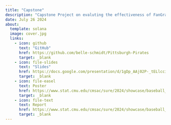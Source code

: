 ```yaml
---
title: "Capstone"
description: "Capstone Project on evaluting the effectiveness of FanGraph's Stuff+ Model for SURE 2024 at CMU"
date: July 26 2024
about: 
  template: solana
  image: cover.jpg
  links: 
    - icon: github
      text: "GitHub"
      href: https://github.com/belle-schmidt/Pittsburgh-Pirates
      target: _blank
    - icon: file-slides
      text: "Slides"
      href: https://docs.google.com/presentation/d/1gDp_AAj02P-_tELlcciAEF6Plji-aMmRPPjkIrz-4_I/edit?usp=sharing
      target: _blank
    - icon: file-easel
      text: Poster
      href: https://www.stat.cmu.edu/cmsac/sure/2024/showcase/baseball_pirates/poster.pdf
      target: _blank
    - icon: file-text
      text: Report
      href: https://www.stat.cmu.edu/cmsac/sure/2024/showcase/baseball_pirates/report.html
      target: _blank
---
```

